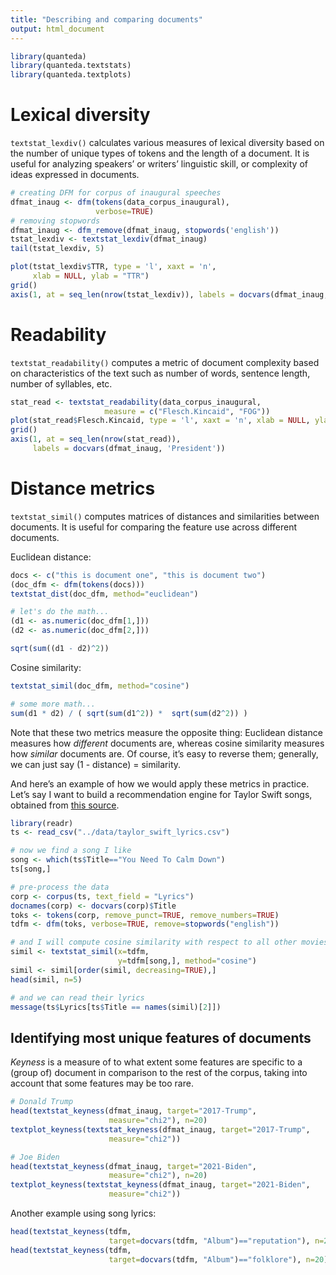 ```yaml
---
title: "Describing and comparing documents"
output: html_document
---
```


```r
library(quanteda)
library(quanteda.textstats)
library(quanteda.textplots)
```

# Lexical diversity

`textstat_lexdiv()` calculates various measures of lexical diversity based on the number of unique types of tokens and the length of a document. It is useful for analyzing speakers' or writers' linguistic skill, or complexity of ideas expressed in documents.


```r
# creating DFM for corpus of inaugural speeches
dfmat_inaug <- dfm(tokens(data_corpus_inaugural), 
                   verbose=TRUE)
# removing stopwords
dfmat_inaug <- dfm_remove(dfmat_inaug, stopwords('english'))
tstat_lexdiv <- textstat_lexdiv(dfmat_inaug)
tail(tstat_lexdiv, 5)
```


```r
plot(tstat_lexdiv$TTR, type = 'l', xaxt = 'n', 
     xlab = NULL, ylab = "TTR")
grid()
axis(1, at = seq_len(nrow(tstat_lexdiv)), labels = docvars(dfmat_inaug, 'President'))
```

# Readability

`textstat_readability()` computes a metric of document complexity based on characteristics of the text such as number of words, sentence length, number of syllables, etc.

```r
stat_read <- textstat_readability(data_corpus_inaugural,
                     measure = c("Flesch.Kincaid", "FOG"))
plot(stat_read$Flesch.Kincaid, type = 'l', xaxt = 'n', xlab = NULL, ylab = "Flesch.Kincaid")
grid()
axis(1, at = seq_len(nrow(stat_read)), 
     labels = docvars(dfmat_inaug, 'President'))
```

# Distance metrics

`textstat_simil()` computes matrices of distances and similarities between documents. It is useful for comparing the feature use across different documents.

Euclidean distance:

```r
docs <- c("this is document one", "this is document two")
(doc_dfm <- dfm(tokens(docs)))
textstat_dist(doc_dfm, method="euclidean")

# let's do the math...
(d1 <- as.numeric(doc_dfm[1,]))
(d2 <- as.numeric(doc_dfm[2,]))

sqrt(sum((d1 - d2)^2))
```

Cosine similarity:

```r
textstat_simil(doc_dfm, method="cosine")

# some more math...
sum(d1 * d2) / ( sqrt(sum(d1^2)) *  sqrt(sum(d2^2)) )
```

Note that these two metrics measure the opposite thing: Euclidean distance measures how *different* documents are, whereas cosine similarity measures how *similar* documents are. Of course, it's easy to reverse them; generally, we can just say (1 - distance) = similarity.

And here's an example of how we would apply these metrics in practice. Let's say I want to build a recommendation engine for Taylor Swift songs, obtained from [this source](https://github.com/rfordatascience/tidytuesday/tree/master/data/2020/2020-09-29).

```r
library(readr)
ts <- read_csv("../data/taylor_swift_lyrics.csv")

# now we find a song I like
song <- which(ts$Title=="You Need To Calm Down")
ts[song,]

# pre-process the data
corp <- corpus(ts, text_field = "Lyrics")
docnames(corp) <- docvars(corp)$Title
toks <- tokens(corp, remove_punct=TRUE, remove_numbers=TRUE)
tdfm <- dfm(toks, verbose=TRUE, remove=stopwords("english"))

# and I will compute cosine similarity with respect to all other movies
simil <- textstat_simil(x=tdfm, 
                        y=tdfm[song,], method="cosine")
simil <- simil[order(simil, decreasing=TRUE),]
head(simil, n=5)

# and we can read their lyrics
message(ts$Lyrics[ts$Title == names(simil)[2]])

```

## Identifying most unique features of documents

_Keyness_ is a measure of to what extent some features are specific to a (group of) document in comparison to the rest of the corpus, taking into account that some features may be too rare.

```r
# Donald Trump
head(textstat_keyness(dfmat_inaug, target="2017-Trump",
                      measure="chi2"), n=20)
textplot_keyness(textstat_keyness(dfmat_inaug, target="2017-Trump",
                      measure="chi2"))

# Joe Biden
head(textstat_keyness(dfmat_inaug, target="2021-Biden",
                      measure="chi2"), n=20)
textplot_keyness(textstat_keyness(dfmat_inaug, target="2021-Biden",
                      measure="chi2"))
```

Another example using song lyrics:

```r
head(textstat_keyness(tdfm,
                      target=docvars(tdfm, "Album")=="reputation"), n=20)
head(textstat_keyness(tdfm,
                      target=docvars(tdfm, "Album")=="folklore"), n=20)
```

